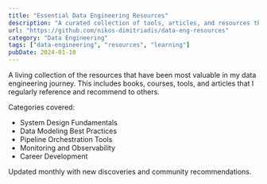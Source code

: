 ```yaml
---
title: "Essential Data Engineering Resources"
description: "A curated collection of tools, articles, and resources that have shaped my approach to data engineering."
url: "https://github.com/nikos-dimitriadis/data-eng-resources"
category: "Data Engineering"
tags: ["data-engineering", "resources", "learning"]
pubDate: 2024-01-10
---
```


A living collection of the resources that have been most valuable in my data engineering journey. This includes books, courses, tools, and articles that I regularly reference and recommend to others.

Categories covered:
- System Design Fundamentals
- Data Modeling Best Practices
- Pipeline Orchestration Tools
- Monitoring and Observability
- Career Development

Updated monthly with new discoveries and community recommendations.
